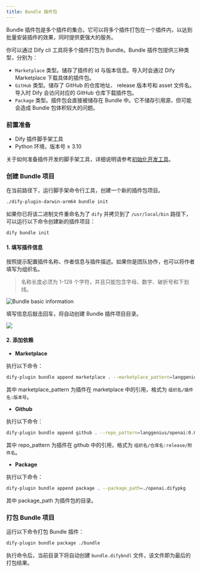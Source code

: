 ```yaml
---
title: Bundle 插件包
---
```



Bundle 插件包是多个插件的集合。它可以将多个插件打包在一个插件内，以达到批量安装插件的效果，同时提供更强大的服务。

你可以通过 Dify cli 工具将多个插件打包为 Bundle。Bundle 插件包提供三种类型，分别为：

* `Marketplace` 类型。储存了插件的 id 与版本信息。导入时会通过 Dify Marketplace 下载具体的插件包。
* `GitHub` 类型。储存了 GitHub 的仓库地址、 release 版本号和 asset 文件名。导入时 Dify 会访问对应的 GitHub 仓库下载插件包。
* `Package` 类型。插件包会直接被储存在 Bundle 中。它不储存引用源，但可能会造成 Bundle 包体积较大的问题。

### 前置准备

* Dify 插件脚手架工具
* Python 环境，版本号 ≥ 3.10

关于如何准备插件开发的脚手架工具，详细说明请参考[初始化开发工具](initialize-development-tools)。

### 创建 Bundle 项目

在当前路径下，运行脚手架命令行工具，创建一个新的插件包项目。

```bash
./dify-plugin-darwin-arm64 bundle init
```

如果你已将该二进制文件重命名为了 `dify` 并拷贝到了 `/usr/local/bin` 路径下，可以运行以下命令创建新的插件项目：

```bash
dify bundle init
```

#### 1. 填写插件信息

按照提示配置插件名称、作者信息与插件描述。如果你是团队协作，也可以将作者填写为组织名。

> 名称长度必须为 1-128 个字符，并且只能包含字母、数字、破折号和下划线。

![Bundle basic information](https://assets-docs.dify.ai/2024/12/03a1c4cdc72213f09523eb1b40832279.png)

填写信息后敲击回车，将自动创建 Bundle 插件项目目录。

![](https://assets-docs.dify.ai/2024/12/356d1a8201fac3759bf01ee64e79a52b.png)

#### 2. 添加依赖

* **Marketplace**

执行以下命令：

```bash
dify-plugin bundle append marketplace . --marketplace_pattern=langgenius/openai:0.0.1
```

其中 marketplace\_pattern 为插件在 marketplace 中的引用，格式为 `组织名/插件名:版本号`。

* **Github**

执行以下命令：

```bash
dify-plugin bundle append github . --repo_pattern=langgenius/openai:0.0.1/openai.difypkg
```

其中 repo\_pattern 为插件在 github 中的引用，格式为 `组织名/仓库名:release/附件名`。

* **Package**

执行以下命令：

```bash
dify-plugin bundle append package . --package_path=./openai.difypkg
```

其中 package\_path 为插件包的目录。

### 打包 Bundle 项目

运行以下命令打包 Bundle 插件：

```bash
dify-plugin bundle package ./bundle
```

执行命令后，当前目录下将自动创建 `bundle.difybndl` 文件，该文件即为最后的打包结果。
